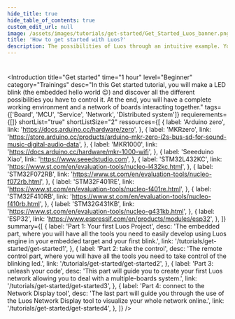 ```yaml
---
hide_title: true
hide_table_of_contents: true
custom_edit_url: null
image: /assets/images/tutorials/get-started/Get_Started_Luos_banner.png
title: 'How to get started with Luos?'
description: The possibilities of Luos through an intuitive example. You will have a complete working environment and a network of boards interacting together.
---
```



#

<Introduction
  title="Get started"
  time="1 hour"
  level="Beginner"
  category="Trainings"
  desc="In this Get started tutorial, you will make a LED blink (the embedded hello world 😉) and discover all the different possibilities you have to control it. At the end, you will have a complete working environment and a network of boards interacting together."
  tags={['Board', 'MCU', 'Service', 'Network', 'Distributed system']}
  requierements={[]}
  shortList="true"
  shortListSize="2"
  ressources={[
    {
      label: 'Arduino zero',
      link: 'https://docs.arduino.cc/hardware/zero',
    },
    {
      label: 'MKRzero',
      link: 'https://store.arduino.cc/products/arduino-mkr-zero-i2s-bus-sd-for-sound-music-digital-audio-data',
    },
    {
      label: 'MKR1000',
      link: 'https://docs.arduino.cc/hardware/mkr-1000-wifi',
    },
    {
      label: 'Seeeduino Xiao',
      link: 'https://www.seeedstudio.com',
    },
    {
      label: 'STM32L432KC',
      link: 'https://www.st.com/en/evaluation-tools/nucleo-l432kc.html',
    },
    {
      label: 'STM32F072RB',
      link: 'https://www.st.com/en/evaluation-tools/nucleo-f072rb.html',
    },
    {
      label: 'STM32F401RE',
      link: 'https://www.st.com/en/evaluation-tools/nucleo-f401re.html',
    },
    {
      label: 'STM32F410RB',
      link: 'https://www.st.com/en/evaluation-tools/nucleo-f410rb.html',
    },
    {
      label: 'STM32G431KB',
      link: 'https://www.st.com/en/evaluation-tools/nucleo-g431kb.html',
    },
    {
      label: 'ESP32',
      link: 'https://www.espressif.com/en/products/modules/esp32',
    },
  ]}
  summary={[
    {
      label: 'Part 1: Your first Luos Project',
      desc: 'The embedded part, where you will have all the tools you need to easily develop using Luos engine in your embedded target and your first blink.',
      link: '/tutorials/get-started/get-started1',
    },
    {
      label: 'Part 2: take the control',
      desc: 'The remote control part, where you will have all the tools you need to take control of the blinking led.',
      link: '/tutorials/get-started/get-started2',
    },
    {
      label: 'Part 3: unleash your code',
      desc: 'This part will guide you to create your first Luos network allowing you to deal with a multiple-boards system.',
      link: '/tutorials/get-started/get-started3',
    },
    {
      label: 'Part 4: connect to the Network Display tool',
      desc: 'The last part will guide you through the use of the Luos Network Display tool to visualize your whole network online.',
      link: '/tutorials/get-started/get-started4',
    },
  ]}
/>